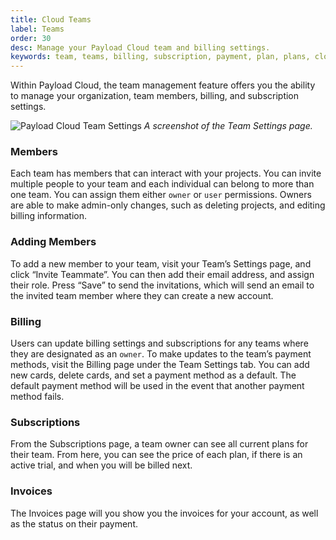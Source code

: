 ```yaml
---
title: Cloud Teams
label: Teams
order: 30
desc: Manage your Payload Cloud team and billing settings.
keywords: team, teams, billing, subscription, payment, plan, plans, cloud, payload cloud
---
```


<Banner>
  Within Payload Cloud, the team management feature offers you the ability to
  manage your organization, team members, billing, and subscription settings.
</Banner>

![Payload Cloud Team Settings](https://payloadcms.com/images/docs/cloud/team-settings.jpg)
_A screenshot of the Team Settings page._

### Members

Each team has members that can interact with your projects. You can invite multiple people to your team and each individual can belong to more than one team. You can assign them either `owner` or `user` permissions. Owners are able to make admin-only changes, such as deleting projects, and editing billing information.

### Adding Members

To add a new member to your team, visit your Team’s Settings page, and click “Invite Teammate”. You can then add their email address, and assign their role. Press “Save” to send the invitations, which will send an email to the invited team member where they can create a new account.

### Billing

Users can update billing settings and subscriptions for any teams where they are designated as an `owner`. To make updates to the team’s payment methods, visit the Billing page under the Team Settings tab. You can add new cards, delete cards, and set a payment method as a default. The default payment method will be used in the event that another payment method fails.

### Subscriptions

From the Subscriptions page, a team owner can see all current plans for their team. From here, you can see the price of each plan, if there is an active trial, and when you will be billed next.

### Invoices

The Invoices page will you show you the invoices for your account, as well as the status on their payment.
